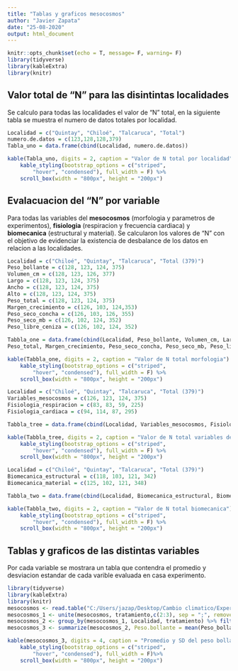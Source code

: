```yaml
---
title: "Tablas y graficos mesocosmos"
author: "Javier Zapata"
date: "25-08-2020"
output: html_document
---
```


```r
knitr::opts_chunk$set(echo = T, message= F, warning= F)
library(tidyverse)
library(kableExtra)
library(knitr)
```

## Valor total de "N" para las disintintas localidades

Se calculo para todas las localidades el valor de "N" total, en la siguiente tabla se muestra
el numero de datos totales por localidad.

```r


Localidad = c("Quintay", "Chiloé", "Talcaruca", "Total")
numero.de.datos = c(123,128,128,379)
Tabla_uno = data.frame(cbind(Localidad, numero.de.datos))

kable(Tabla_uno, digits = 2, caption = "Valor de N total por localidad") %>% 
    kable_styling(bootstrap_options = c("striped", 
        "hover", "condensed"), full_width = F) %>% 
    scroll_box(width = "800px", height = "200px")
```

## Evalacuacion del "N" por variable ###

Para todas las variables del **mesocosmos** (morfologia y parametros de experimentos), 
**fisiologia** (respiracion y frecuencia cardiaca) y **biomecanica** (estructural y material). 
Se calcularon los valores de "N" con el objetivo de evidenciar la existencia de desbalance
de los datos en relacion a las localidades.

```r

Localidad = c("Chiloé", "Quintay", "Talcaruca", "Total (379)")
Peso_bollante = c(128, 123, 124, 375)
Volumen_cm = c(128, 123, 126, 377)
Largo = c(128, 123, 124, 375)
Ancho = c(128, 123, 124, 375)
Alto = c(128, 123, 124, 375)
Peso_total = c(128, 123, 124, 375)
Margen_crecimiento = c(126, 103, 124,353)
Peso_seco_concha = c(126, 103, 126, 355)
Peso_seco_mb = c(126, 102, 124, 352)
Peso_libre_ceniza = c(126, 102, 124, 352)

Tabbla_one = data.frame(cbind(Localidad, Peso_bollante, Volumen_cm, Largo, Ancho, Alto, 
Peso_total, Margen_crecimiento, Peso_seco_concha, Peso_seco_mb, Peso_libre_ceniza))

kable(Tabbla_one, digits = 2, caption = "Valor de N total morfologia") %>% 
    kable_styling(bootstrap_options = c("striped", 
        "hover", "condensed"), full_width = F) %>% 
    scroll_box(width = "800px", height = "200px")

Localidad = c("Chiloé", "Quintay", "Talcaruca", "Total (379)")
Variables_mesocosmos = c(126, 123, 124, 375)
Fisiologia_respiracion = c(83, 83, 59, 225)
Fisiologia_cardiaca = c(94, 114, 87, 295)

Tabbla_tree = data.frame(cbind(Localidad, Variables_mesocosmos, Fisiologia_respiracion, Fisiologia_cardiaca))

kable(Tabbla_tree, digits = 2, caption = "Valor de N total variables del mesocosmos y fisiologia") %>% 
    kable_styling(bootstrap_options = c("striped", 
        "hover", "condensed"), full_width = F) %>% 
    scroll_box(width = "800px", height = "200px")

Localidad = c("Chiloé", "Quintay", "Talcaruca", "Total (379)")
Biomecanica_estructural = c(118, 103, 121, 342)
Biomecanica_material = c(125, 102, 121, 348)

Tabbla_two = data.frame(cbind(Localidad, Biomecanica_estructural, Biomecanica_material))

kable(Tabbla_two, digits = 2, caption = "Valor de N total biomecanica") %>% 
    kable_styling(bootstrap_options = c("striped", 
        "hover", "condensed"), full_width = F) %>% 
    scroll_box(width = "800px", height = "200px")

```

## Tablas y graficos de las distintas variables ###

Por cada variable se mostrara un tabla que contendra el promedio y desviacion estandar
de cada varible evaluada en casa experimento.

```r
library(tidyverse)
library(kableExtra)
library(knitr)
mesocosmos <- read.table("C:/Users/jazap/Desktop/Cambio climatico/Experimentos/Mesocosmos/Analisis preliminares/mesocosmos.txt",header=TRUE,sep="\t", fill = TRUE)
mesocosmos_1 <- unite(mesocosmos, tratamiento,c(2:3), sep = ";", remove = T)
mesocosmos_2 <- group_by(mesocosmos_1, Localidad, tratamiento) %>% filter (Peso_bollante != "NA")
mesocosmos_3 <- summarize(mesocosmos_2, Peso.bollante = mean(Peso_bollante), desv = sd(Peso_bollante))

kable(mesocosmos_3, digits = 4, caption = "Promedio y SD del peso bollante por localidad") %>% 
    kable_styling(bootstrap_options = c("striped", 
        "hover", "condensed"), full_width = F)%>% 
    scroll_box(width = "800px", height = "200px")
```


